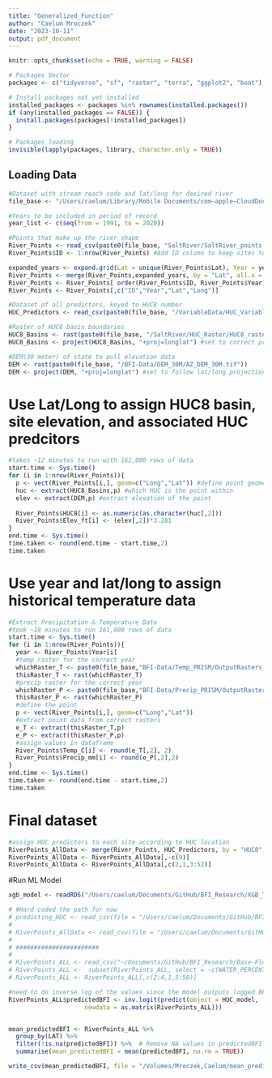 ```yaml
---
title: "Generalized_Function"
author: "Caelum Mroczek"
date: "2023-10-11"
output: pdf_document
---
```


```r
knitr::opts_chunk$set(echo = TRUE, warning = FALSE)

# Packages Vector
packages <- c("tidyverse", "sf", "raster", "terra", "ggplot2", "boot")

# Install packages not yet installed
installed_packages <- packages %in% rownames(installed.packages())
if (any(installed_packages == FALSE)) {
  install.packages(packages[!installed_packages])
}

# Packages loading
invisible(lapply(packages, library, character.only = TRUE))
```


## Loading Data
```r
#Dataset with stream reach code and lat/long for desired river
file_base <- "/Users/caelum/Library/Mobile Documents/com~apple~CloudDocs/NAU/Research/AZBFI_Manuscript/"

#Years to be included in period of record
year_list <- c(seq(from = 1991, to = 2020))

#Points that make up the river shape
River_Points <- read_csv(paste0(file_base, "SaltRiver/SaltRiver_points.csv"))
River_Points$ID <- 1:nrow(River_Points) #Add ID column to keep sites together

expanded_years <- expand.grid(Lat = unique(River_Points$Lat), Year = year_list) #add years to each site
River_Points <- merge(River_Points,expanded_years, by = "Lat", all.x = TRUE) 
River_Points <- River_Points[ order(River_Points$ID, River_Points$Year),]
River_Points <- River_Points[,c("ID","Year","Lat","Long")]

#Dataset of all predictors, keyed to HUC8 number
HUC_Predictors <- read_csv(paste0(file_base, "/VariableData/HUC_Variables/HUC_Dataset.csv"))

#Raster of HUC8 basin boundaries
HUC8_Basins <- rast(paste0(file_base, "/SaltRiver/HUC_Raster/HUC8_raster.tif")) #all of the various files for the raster need to be in the file
HUC8_Basins <- project(HUC8_Basins, "+proj=longlat") #set to correct projection

#DEM(30 meter) of state to pull elevation data 
DEM <- rast(paste0(file_base, "/BFI-Data/DEM_30M/AZ_DEM_30M.tif"))
DEM <- project(DEM, "+proj=longlat") #set to follow lat/long projection
```


# Use Lat/Long to assign HUC8 basin, site elevation, and associated HUC predcitors 
```r
#takes ~12 minutes to run with 161,000 rows of data
start.time <- Sys.time()
for (i in 1:nrow(River_Points)){
  p <- vect(River_Points[i,], geom=c("Long","Lat")) #define point geometry by lat/long
  huc <- extract(HUC8_Basins,p) #which HUC is the point within
  elev <- extract(DEM,p) #extract elevation of the point
  
  River_Points$HUC8[i] <- as.numeric(as.character(huc[,2]))
  River_Points$Elev_ft[i] <- (elev[,2])*3.281
}
end.time <- Sys.time()
time.taken <- round(end.time - start.time,2)
time.taken

```

# Use year and lat/long to assign historical temperature data
```r
#Extract Precipitation & Temperature Data
#took ~18 minutes to run 161,000 rows of data
start.time <- Sys.time()
for (i in 1:nrow(River_Points)){
  year <- River_Points$Year[i]
  #temp raster for the correct year
  whichRaster_T <- paste0(file_base,"BFI-Data/Temp_PRISM/OutputRasters_HUC/tmp",year,"_huc")
  thisRaster_T <- rast(whichRaster_T)
  #precip raster for the correct year
  whichRaster_P <- paste0(file_base,"BFI-Data/Precip_PRISM/OutputRasters_HUC/ppt",year,"_huc")
  thisRaster_P <- rast(whichRaster_P)
  #define the point 
  p <- vect(River_Points[i,], geom=c("Long","Lat"))
  #extract point data from correct rasters
  e_T <- extract(thisRaster_T,p)
  e_P <- extract(thisRaster_P,p)
  #assign values in dataframe
  River_Points$Temp_C[i] <- round(e_T[,2], 2)
  River_Points$Precip_mm[i] <- round(e_P[,2],2)
}
end.time <- Sys.time()
time.taken <- round(end.time - start.time,2)
time.taken
```

# Final dataset
```r
#assign HUC predictors to each site according to HUC location
RiverPoints_AllData <- merge(River_Points, HUC_Predictors, by = "HUC8", all.x = TRUE)
RiverPoints_AllData <- RiverPoints_AllData[,-c(9)]
RiverPoints_AllData <- RiverPoints_AllData[,c(2,1,3:52)]
```

#Run ML Model
```r
xgb_model <- readRDS("/Users/caelum/Documents/GitHub/BFI_Research/XGB_Training/10FoldCV_HUC_XGBModel.rda")

# #Hard coded the path for now
# predicting_HUC <- read_csv(file = "/Users/caelum/Documents/GitHub/BFI_Research/Base-Flow-Spatial/Data/predicting_HUC.csv")
# 
# RiverPoints_AllData <- read_csv(file = "/Users/caelum/Documents/GitHub/BFI_Research/Base-Flow-Spatial/Data/RiverPoints_ALL.csv")
# 
# #######################
# 
# RiverPoints_ALL <- read_csv("~/Documents/GitHub/BFI_Research/Base-Flow-Spatial/Data/RiverPoints_ALL.csv")
# RiverPoints_ALL <-  subset(RiverPoints_ALL, select = -c(WATER_PERCENT, KEY))
# RiverPoints_ALL <- RiverPoints_ALL[,c(2:4,1,5:50)]

#need to do inverse log of the values since the model outputs logged BFI
RiverPoints_ALL$predictedBFI <- inv.logit(predict(object = HUC_model,
                     newdata = as.matrix(RiverPoints_ALL)))


mean_predictedBFI <- RiverPoints_ALL %>%
  group_by(LAT) %>%
  filter(!is.na(predictedBFI)) %>%  # Remove NA values in predictedBFI
  summarise(mean_predictedBFI = mean(predictedBFI, na.rm = TRUE))

write_csv(mean_predictedBFI, file = "/Volumes/Mroczek,Caelum/mean_predictedBFI.csv")
```


